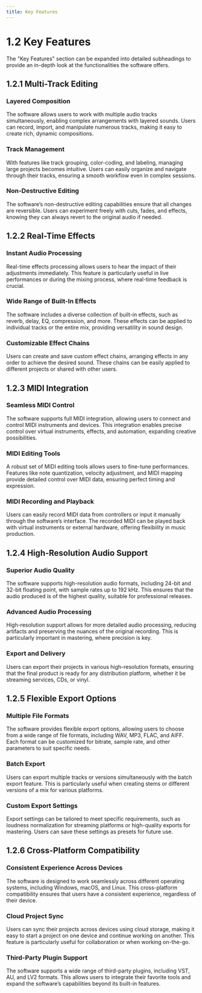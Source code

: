 ```yaml
---
title: Key Features
---
```


# 1.2 Key Features

The "Key Features" section can be expanded into detailed subheadings to provide an in-depth look at the functionalities the software offers.

## 1.2.1 Multi-Track Editing

### Layered Composition
The software allows users to work with multiple audio tracks simultaneously, enabling complex arrangements with layered sounds. Users can record, import, and manipulate numerous tracks, making it easy to create rich, dynamic compositions.

### Track Management
With features like track grouping, color-coding, and labeling, managing large projects becomes intuitive. Users can easily organize and navigate through their tracks, ensuring a smooth workflow even in complex sessions.

### Non-Destructive Editing
The software’s non-destructive editing capabilities ensure that all changes are reversible. Users can experiment freely with cuts, fades, and effects, knowing they can always revert to the original audio if needed.

## 1.2.2 Real-Time Effects

### Instant Audio Processing
Real-time effects processing allows users to hear the impact of their adjustments immediately. This feature is particularly useful in live performances or during the mixing process, where real-time feedback is crucial.

### Wide Range of Built-In Effects
The software includes a diverse collection of built-in effects, such as reverb, delay, EQ, compression, and more. These effects can be applied to individual tracks or the entire mix, providing versatility in sound design.

### Customizable Effect Chains
Users can create and save custom effect chains, arranging effects in any order to achieve the desired sound. These chains can be easily applied to different projects or shared with other users.

## 1.2.3 MIDI Integration

### Seamless MIDI Control
The software supports full MIDI integration, allowing users to connect and control MIDI instruments and devices. This integration enables precise control over virtual instruments, effects, and automation, expanding creative possibilities.

### MIDI Editing Tools
A robust set of MIDI editing tools allows users to fine-tune performances. Features like note quantization, velocity adjustment, and MIDI mapping provide detailed control over MIDI data, ensuring perfect timing and expression.

### MIDI Recording and Playback
Users can easily record MIDI data from controllers or input it manually through the software’s interface. The recorded MIDI can be played back with virtual instruments or external hardware, offering flexibility in music production.

## 1.2.4 High-Resolution Audio Support

### Superior Audio Quality
The software supports high-resolution audio formats, including 24-bit and 32-bit floating point, with sample rates up to 192 kHz. This ensures that the audio produced is of the highest quality, suitable for professional releases.

### Advanced Audio Processing
High-resolution support allows for more detailed audio processing, reducing artifacts and preserving the nuances of the original recording. This is particularly important in mastering, where precision is key.

### Export and Delivery
Users can export their projects in various high-resolution formats, ensuring that the final product is ready for any distribution platform, whether it be streaming services, CDs, or vinyl.

## 1.2.5 Flexible Export Options

### Multiple File Formats
The software provides flexible export options, allowing users to choose from a wide range of file formats, including WAV, MP3, FLAC, and AIFF. Each format can be customized for bitrate, sample rate, and other parameters to suit specific needs.

### Batch Export
Users can export multiple tracks or versions simultaneously with the batch export feature. This is particularly useful when creating stems or different versions of a mix for various platforms.

### Custom Export Settings
Export settings can be tailored to meet specific requirements, such as loudness normalization for streaming platforms or high-quality exports for mastering. Users can save these settings as presets for future use.

## 1.2.6 Cross-Platform Compatibility

### Consistent Experience Across Devices
The software is designed to work seamlessly across different operating systems, including Windows, macOS, and Linux. This cross-platform compatibility ensures that users have a consistent experience, regardless of their device.

### Cloud Project Sync
Users can sync their projects across devices using cloud storage, making it easy to start a project on one device and continue working on another. This feature is particularly useful for collaboration or when working on-the-go.

### Third-Party Plugin Support
The software supports a wide range of third-party plugins, including VST, AU, and LV2 formats. This allows users to integrate their favorite tools and expand the software’s capabilities beyond its built-in features.
